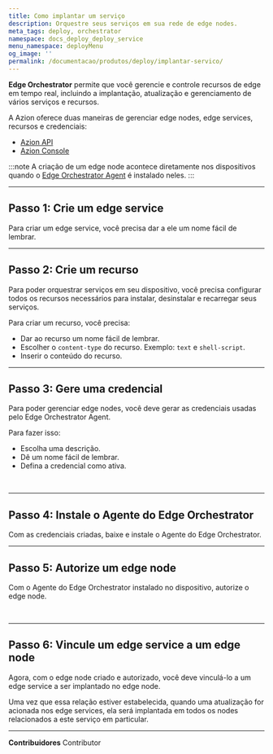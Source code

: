 ```yaml
---
title: Como implantar um serviço
description: Orquestre seus serviços em sua rede de edge nodes.
meta_tags: deploy, orchestrator
namespace: docs_deploy_deploy_service
menu_namespace: deployMenu
og_image: ''
permalink: /documentacao/produtos/deploy/implantar-servico/
---
```



**Edge Orchestrator** permite que você gerencie e controle recursos de edge em tempo real, incluindo a implantação, atualização e gerenciamento de vários serviços e recursos.

A Azion oferece duas maneiras de gerenciar edge nodes, edge services, recursos e credenciais:

- [Azion API](https://api.azion.com/#32f34add-9e9f-4b25-94c9-3cee4c266a23)
- [Azion Console](/pt-br/documentacao/produtos/guias/como-acessar-o-rtm/)

:::note 
A criação de um edge node acontece diretamente nos dispositivos quando o [Edge Orchestrator Agent](/pt-br/documentacao/produtos/guias/deploy/instalar-orchestrator-agent/) é instalado neles.
:::

<LinkButton outlined link="/pt-br/documentacao/produtos/deploy/edge-orchestrator/" label="saiba mais sobre edge orchestrator" variant="secondary" />

---

## Passo 1: Crie um edge service

Para criar um edge service, você precisa dar a ele um nome fácil de lembrar.

<LinkButton outlined link="/pt-br/documentacao/produtos/guias/deploy/criar-edge-service/" label="consulte o guia para criar um edge service" variant="secondary" />

---

## Passo 2: Crie um recurso

Para poder orquestrar serviços em seu dispositivo, você precisa configurar todos os recursos necessários para instalar, desinstalar e recarregar seus serviços.

Para criar um recurso, você precisa:

- Dar ao recurso um nome fácil de lembrar.
- Escolher o `content-type` do recurso. Exemplo: `text` e `shell-script`.
- Inserir o conteúdo do recurso.

<LinkButton outlined link="/pt-br/documentacao/produtos/guias/deploy/provisionar-arquivos/" label="consulte o guia para criar um edge service resource" variant="secondary" />

---

## Passo 3: Gere uma credencial 

Para poder gerenciar edge nodes, você deve gerar as credenciais usadas pelo Edge Orchestrator Agent.

Para fazer isso: 

- Escolha uma descrição.
- Dê um nome fácil de lembrar.
- Defina a credencial como ativa.

<LinkButton outlined link="/pt-br/documentacao/produtos/guias/deploy/gerar-credentials/" label="consulte o guia para criar uma credencial" variant="secondary" />
<br/>
<LinkButton outlined link="/pt-br/documentacao/produtos/deploy/credenciais/" label="saiba mais sobre as credenciais" variant="secondary" />

---

## Passo 4: Instale o Agente do Edge Orchestrator

Com as credenciais criadas, baixe e instale o Agente do Edge Orchestrator.

<LinkButton outlined link="/pt-br/documentacao/produtos/guias/deploy/instalar-orchestrator-agent/" label="consulte o guia de instalação do edge orchestrator agent" variant="secondary" />

---

## Passo 5: Autorize um edge node

Com o Agente do Edge Orchestrator instalado no dispositivo, autorize o edge node.

<LinkButton outlined link="/pt-br/documentacao/produtos/guias/deploy/autorizar-edge-node/" label="consulte o guia para autorizar um edge node" variant="secondary" />
<br/>
<LinkButton outlined link="/pt-br/documentacao/produtos/deploy/edge-orchestrator/edge-node/" label="saiba mais sobre edge nodes" variant="secondary" />

---

## Passo 6: Vincule um edge service a um edge node

Agora, com o edge node criado e autorizado, você deve vinculá-lo a um edge service a ser implantado no edge node.

<LinkButton outlined link="/pt-br/documentacao/produtos/guias/deploy/vincular-servico/" label="consulte o guia para vincular um edge service a um edge node" variant="secondary" />

Uma vez que essa relação estiver estabelecida, quando uma atualização for acionada nos edge services, ela será implantada em todos os nodes relacionados a este serviço em particular.


---


**Contribuidores** <ContributorList>Contributor</ContributorList>
